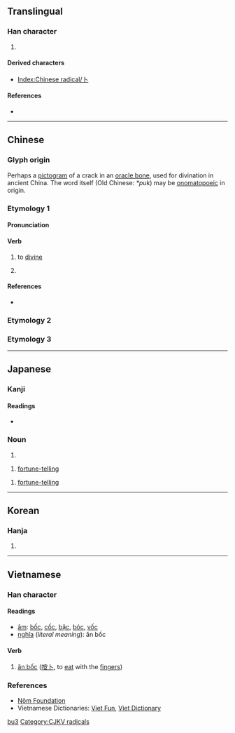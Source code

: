 {{also|蔔|ト}}
{{character info/new}}
==Translingual==
{{stroke order|type=animate}}

===Han character===
{{Han char|rn=25|rad=卜|as=00|sn=2|four=23000|canj=Y|ids=⿰丨丶}}

# {{mul-kangxi radical-def}}

====Derived characters====
* [[Index:Chinese radical/卜]]

====References====
* {{Han ref|kx=0157.250|dkj=02774|dj=0361.150|hdz=10091.110|uh=535C|ud=21340|bh=A452|bd=42066}}

----

==Chinese==

===Glyph origin===
{{Han etym}}
Perhaps a [[象形|pictogram]] of a crack in an [http://en.wikipedia.org/wiki/Oracle_bone oracle bone], used for divination in ancient China. The word itself (Old Chinese: ''*puk'') may be [[onomatopoeia|onomatopoeic]] in origin.

===Etymology 1===
{{zh-forms}}

====Pronunciation====
{{zh-pron
|m=bǔ
|c=buk1
|h=pfs=puk
|mn=pok/tw:poh
|mn_note=poh - also written as 博; pok - surname (Mainland)
|w=
|mc=y
|oc=y
|ma=|ma2=
|cat=n
}}

====Verb====
{{zh-verb}}

# {{lb|zh|literary}} to [[divine]]
# {{surname|lang=zh}}

====References====
* {{thcwd|64}}

[[Category:Mandarin literary terms|bu3]]

===Etymology 2===
{{zh-see|蔔}}

===Etymology 3===
{{zh-see|欲|v}}

----

==Japanese==

===Kanji===
{{ja-kanji|grade=8|rs=卜00}}

====Readings====
* {{ja-readings|goon=[[ほく]] (hoku)|kanon=[[ほく]] (hoku)|kanyoon=[[ぼく]] (boku)|kun=[[うらなう]] (uranau), [[うらない]] (uranai)}}

===Noun===
{{ja-noun|うらない}}

# {{alternative form of|占い|lang=ja}}

{{ja-noun|ぼく}}

# {{lb|ja|archaic|sort=ほく'}} [[fortune-telling]]

{{ja-noun|うら}}

# {{lb|ja|archaic|sort=うら}} [[fortune-telling]]

----

==Korean==

===Hanja===
{{ko-hanja|hangeul=복|rv=bok|mr=pok|y=pok}}

# {{defn|lang=ko|sort=卜00}}

----

==Vietnamese==

===Han character===
{{vi-hantu|rs=卜00}}

====Readings====
* [[音読|âm]]: [[bốc]], [[cốc]], [[bặc]], [[bóc]], [[vốc]]
* [[意義|nghĩa]] (''literal meaning''): ăn bốc

====Verb====
{{head|vi|verb|sc=Hant}}{{attention|vi|may need inflection template}}

# [[ăn bốc]] ([[咹卜]], to [[eat]] with the [[fingers]])

===References===
* [http://nomfoundation.org/common/nom_details.php?codepoint=535c Nôm Foundation]
* Vietnamese Dictionaries: [http://dict.vietfun.com Viet Fun], [http://www.vietdictionary.com Viet Dictionary]

[[Category:CJKV radicals]]

{{cln|vi|verbs}}